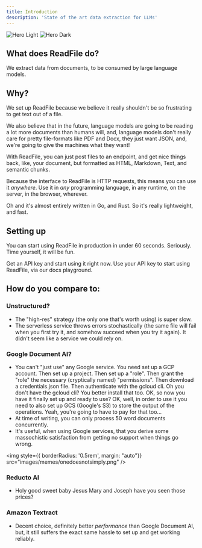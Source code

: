 ```yaml
---
title: Introduction
description: 'State of the art data extraction for LLMs'
---
```


<img
  className="block dark:hidden"
  src="/images/ReadFileHeroLight.svg"
  alt="Hero Light"
/>
<img
  className="hidden dark:block"
  src="/images/ReadFileHeroDark.svg"
  alt="Hero Dark"
/>

## What does ReadFile do? 
We extract data from documents, to be consumed by large language models. 

## Why? 

We set up ReadFile because we believe it really shouldn't be so frustrating to get text out of a file. 

We also believe that in the future, language models are going to be reading a lot more documents than humans will, and, language models don't really care for pretty file-formats like PDF and Docx, they just want JSON, and, we're going to give the machines what they want!

With ReadFile, you can just post files to an endpoint, and get nice things back, like, your document, but formatted as HTML, Markdown, Text, and semantic chunks. 

Because the interface to ReadFile is HTTP requests, this means you can use it *anywhere*. Use it in *any* programming language, in any runtime, on the server, in the browser, wherever. 

Oh and it's almost entirely written in Go, and Rust. So it's really lightweight, and fast. 

## Setting up

You can start using ReadFile in production in under 60 seconds. Seriously. Time yourself, it will be fun.

<CardGroup cols={2}>
  <Card
    title="Get an API Key"
    icon="pen-to-square"
    href="https://readfile.io/dashboard"
  >
    Get an API key and start using it right now. 
  </Card>
  <Card
    title="Try it out"
    icon="image"
    href="https://docs.readfile.io/api-reference/v1-0-1/endpoint/read"
  >
    Use your API key to start using ReadFile, via our docs playground.
  </Card>
</CardGroup>


## How do you compare to:

### Unstructured?

- The "high-res" strategy (the only one that's worth using) is super slow.
- The serverless service throws errors stochastically (the same file will fail when you first try it, and somehow succeed when you try it again). It didn't seem like a service we could rely on.

### Google Document AI?

- You can't "just use" any Google service. You need set up a GCP account. Then set up a project. Then set up a "role". Then grant the "role" the necessary (cryptically named) "permissions". Then download a credentials.json file. Then authenticate with the gcloud cli. Oh you don't have the gcloud cli? You better install that too. OK, so now you have it finally set up and ready to use? OK, well, in order to use it you need to also set up GCS (Google's S3) to store the output of the operations. Yeah, you're going to have to pay for that too...
- At time of writing, you can only process 50 word documents concurrently.
- It's useful, when using Google services, that you derive some massochistic satisfaction from getting no support when things go wrong.

<img
  style={{ borderRadius: '0.5rem',   margin: "auto"}}
  src="images/memes/onedoesnotsimply.png"
/>


### Reducto AI

- Holy good sweet baby Jesus Mary and Joseph have you seen those prices?

### Amazon Textract

- Decent choice, definitely better _performance_ than Google Document AI, but, it still suffers the exact same hassle to set up and get working reliably.

